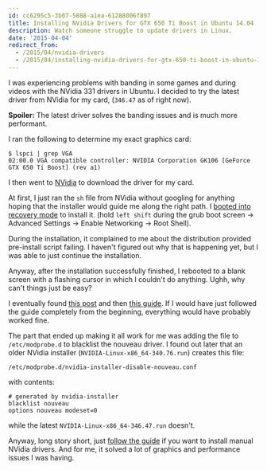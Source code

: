 ```yaml
---
id: cc6295c5-3b07-5888-a1ea-61288006f897
title: Installing NVidia Drivers for GTX 650 Ti Boost in Ubuntu 14.04
description: Watch someone struggle to update drivers in Linux.
date: '2015-04-04'
redirect_from:
  - /2015/04/nvidia-drivers
  - /2015/04/installing-nvidia-drivers-for-gtx-650-ti-boost-in-ubuntu-14-04
---
```


I was experiencing problems with banding in some games and during videos with the NVidia 331 drivers in Ubuntu. I decided to try the latest driver from NVidia for my card, (`346.47` as of right now).

**Spoiler:** The latest driver solves the banding issues and is much more performant.

I ran the following to determine my exact graphics card:

```
$ lspci | grep VGA
02:00.0 VGA compatible controller: NVIDIA Corporation GK106 [GeForce GTX 650 Ti Boost] (rev a1)
```

I then went to [NVidia](http://www.nvidia.com/Download/index.aspx?lang=en-us) to download the driver for my card.

At first, I just ran the `sh` file from NVidia without googling for anything hoping that the installer would guide me along the right path. I [booted into recovery mode](https://wiki.ubuntu.com/RecoveryMode) to install it. (hold `left shift` during the grub boot screen -> Advanced Settings -> Enable Networking -> Root Shell).

During the installation, it complained to me about the distribution provided pre-install script failing. I haven't figured out why that is happening yet, but I was able to just continue the installation.

Anyway, after the installation successfully finished, I rebooted to a blank screen with a flashing cursor in which I couldn't do anything. Ughh, why can't things just be easy?

I eventually found [this post](http://askubuntu.com/questions/162075/my-computer-boots-to-a-black-screen-what-options-do-i-have-to-fix-it) and then [this guide](http://askubuntu.com/questions/66328/how-do-i-install-the-latest-nvidia-drivers-from-the-run-file/423619#423619). If I would have just followed the guide completely from the beginning, everything would have probably worked fine.

The part that ended up making it all work for me was adding the file to `/etc/modprobe.d` to blacklist the nouveau driver. I found out later that an older NVidia installer (`NVIDIA-Linux-x86_64-340.76.run`) creates this file:

```
/etc/modprobe.d/nvidia-installer-disable-nouveau.conf
```

with contents:

```
# generated by nvidia-installer
blacklist nouveau
options nouveau modeset=0
```

while the latest `NVIDIA-Linux-x86_64-346.47.run` doesn't.

Anyway, long story short, just [follow the guide](http://askubuntu.com/questions/66328/how-do-i-install-the-latest-nvidia-drivers-from-the-run-file/423619#423619) if you want to install manual NVidia drivers. And for me, it solved a lot of graphics and performance issues I was having.